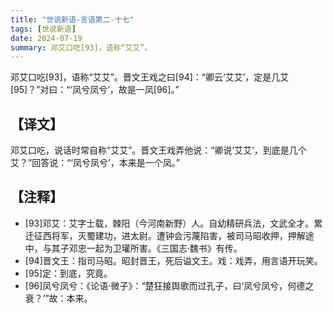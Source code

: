 ```yaml
---
title: "世说新语-言语第二-十七"
tags: [世说新语]
date: 2024-07-19
summary: 邓艾口吃[93]，语称“艾艾”。
---
```


邓艾口吃[93]，语称“艾艾”。晋文王戏之曰[94]：“卿云‘艾艾’，定是几艾[95]？”对曰：“‘凤兮凤兮’，故是一凤[96]。”

## 【译文】

邓艾口吃，说话时常自称“艾艾”。晋文王戏弄他说：“卿说‘艾艾’，到底是几个艾？”回答说：“‘凤兮凤兮’，本来是一个凤。”

## 【注释】

- [93]邓艾：艾字士载，棘阳（今河南新野）人。自幼精研兵法，文武全才。累迁征西将军，灭蜀建功，进太尉。遭钟会污蔑陷害，被司马昭收押，押解途中，与其子邓忠一起为卫瓘所害。《三国志·魏书》有传。
- [94]晋文王：指司马昭。昭封晋王，死后谥文王。戏：戏弄，用言语开玩笑。
- [95]定：到底，究竟。
- [96]凤兮凤兮：《论语·微子》：“楚狂接舆歌而过孔子，曰‘凤兮凤兮，何德之衰？’”故：本来。
